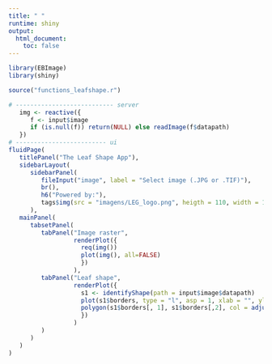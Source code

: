 ```yaml
---
title: " "
runtime: shiny
output:
  html_document:
    toc: false
---
```


```r
library(EBImage)
library(shiny)
```

```r
source("functions_leafshape.r")
```

```r
# --------------------------- server
   img <- reactive({
      f <- input$image
      if (is.null(f)) return(NULL) else readImage(f$datapath)
   })
# ------------------------- ui
fluidPage(
   titlePanel("The Leaf Shape App"),
   sidebarLayout(
      sidebarPanel(
         fileInput("image", label = "Select image (.JPG or .TIF)"),
         br(),
         h6("Powered by:"),
         tags$img(src = "imagens/LEG_logo.png", heigth = 110, width = 110)
      ),
   mainPanel(
      tabsetPanel(
         tabPanel("Image raster", 
                  renderPlot({
                    req(img())
                    plot(img(), all=FALSE)
                    })
                  ),
         tabPanel("Leaf shape", 
                  renderPlot({
                    s1 <- identifyShape(path = input$image$datapath)
                    plot(s1$borders, type = "l", asp = 1, xlab = "", ylab = "")
                    polygon(s1$borders[, 1], s1$borders[,2], col = adjustcolor("green", 0.2))
                    })
                  )
         )
      )
   )
)
```
